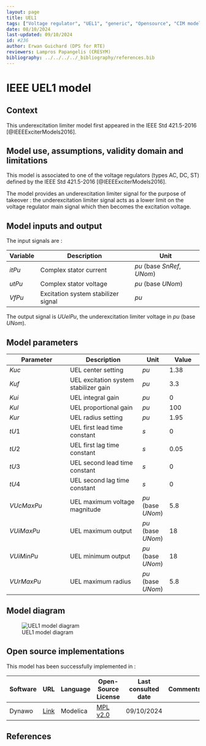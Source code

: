 ```yaml
---
layout: page
title: UEL1
tags: ["Voltage regulator", "UEL1", "generic", "Opensource", "CIM model", "RMS", "phasor", "MRL4", "Single phase", "IEEE", "dynawo", "#236"]
date: 08/10/2024
last-updated: 09/10/2024
id: #236
author: Erwan Guichard (DPS for RTE)
reviewers: Lampros Papangelis (CRESYM)
bibliography: ../../../../_bibliography/references.bib
---
```

# IEEE UEL1 model

## Context

This underexcitation limiter model first appeared in the IEEE Std 421.5-2016 [@IEEEExciterModels2016].

## Model use, assumptions, validity domain and limitations

This model is associated to one of the voltage regulators (types AC, DC, ST) defined by the IEEE Std 421.5-2016 [@IEEEExciterModels2016].

The model provides an underexcitation limiter signal for the purpose of takeover : the underexcitation limiter signal acts as a lower limit on the voltage regulator main signal which then becomes the excitation voltage.

## Model inputs and output

The input signals are :

| Variable | Description | Unit |
| -------- | ----------- | ---- |
| $itPu$ | Complex stator current | $pu$ (base $SnRef$, $UNom$) |
| $utPu$ | Complex stator voltage | $pu$ (base $UNom$) |
| $VfPu$ | Excitation system stabilizer signal | $pu$ |

The output signal is $UUelPu$, the underexcitation limiter voltage in $pu$ (base $UNom$).

## Model parameters

| Parameter | Description | Unit | Value |
| --------- | ----------- | ---- | ----- |
| $Kuc$ | UEL center setting | $pu$ | $1.38$ |
| $Kuf$ | UEL excitation system stabilizer gain | $pu$ | $3.3$ |
| $Kui$ | UEL integral gain | $pu$ | $0$ |
| $Kul$ | UEL proportional gain | $pu$ | $100$ |
| $Kur$ | UEL radius setting | $pu$ | $1.95$ |
| $tU1$ | UEL first lead time constant | $s$ | $0$ |
| $tU2$ | UEL first lag time constant | $s$ | $0.05$ |
| $tU3$ | UEL second lead time constant | $s$ | $0$ |
| $tU4$ | UEL second lag time constant | $s$ | $0$ |
| $VUcMaxPu$ | UEL maximum voltage magnitude | $pu$ (base $UNom$) | $5.8$ |
| $VUiMaxPu$ | UEL maximum output | $pu$ (base $UNom$) | $18$ |
| $VUiMinPu$ | UEL minimum output | $pu$ (base $UNom$) | $18$ |
| $VUrMaxPu$ | UEL maximum radius | $pu$ (base $UNom$) | $5.8$ |

## Model diagram

![UEL1 model diagram](UEL1.drawio.svg){#fig-uel1}

## Open source implementations

This model has been successfully implemented in :

| Software      | URL | Language | Open-Source License | Last consulted date | Comments |
| ------------- | --- | -------- | ------------------- | ------------------- | -------- |
| Dynawo | [Link](https://github.com/dynawo/dynawo) | Modelica | [MPL v2.0](https://www.mozilla.org/en-US/MPL/2.0/)  | 09/10/2024 |  |

## References

::: {#refs}
::: 

